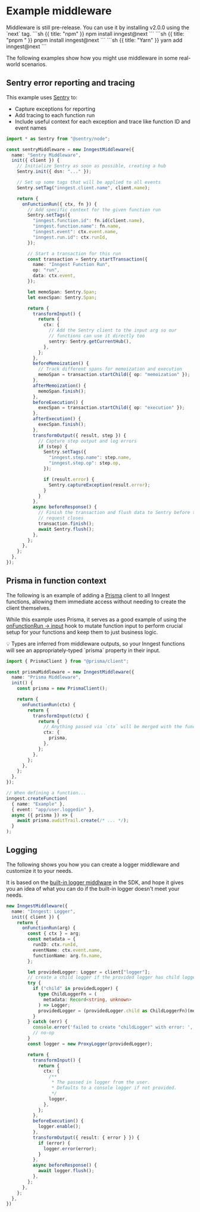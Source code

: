 # Example middleware <VersionBadge version="v2.0.0+" />

<Callout>
Middleware is still pre-release. You can use it by installing v2.0.0 using the `next` tag.

<CodeGroup forceTabs>
```sh {{ title: "npm" }}
npm install inngest@next
```
```sh {{ title: "pnpm " }}
pnpm install inngest@next
```
```sh {{ title: "Yarn" }}
yarn add inngest@next
```
</CodeGroup>
</Callout>

The following examples show how you might use middleware in some real-world scenarios.

## Sentry error reporting and tracing

This example uses [Sentry](https://sentry.io/?ref=inngest) to:

- Capture exceptions for reporting
- Add tracing to each function run
- Include useful context for each exception and trace like function ID and event names

```ts
import * as Sentry from "@sentry/node";

const sentryMiddleware = new InngestMiddleware({
  name: "Sentry Middleware",
  init({ client }) {
    // Initialize Sentry as soon as possible, creating a hub
    Sentry.init({ dsn: "..." });

    // Set up some tags that will be applied to all events
    Sentry.setTag("inngest.client.name", client.name);

    return {
      onFunctionRun({ ctx, fn }) {
        // Add specific context for the given function run
        Sentry.setTags({
          "inngest.function.id": fn.id(client.name),
          "inngest.function.name": fn.name,
          "inngest.event": ctx.event.name,
          "inngest.run.id": ctx.runId,
        });

        // Start a transaction for this run
        const transaction = Sentry.startTransaction({
          name: "Inngest Function Run",
          op: "run",
          data: ctx.event,
        });

        let memoSpan: Sentry.Span;
        let execSpan: Sentry.Span;

        return {
          transformInput() {
            return {
              ctx: {
                // Add the Sentry client to the input arg so our
                // functions can use it directly too
                sentry: Sentry.getCurrentHub(),
              },
            };
          },
          beforeMemoization() {
            // Track different spans for memoization and execution
            memoSpan = transaction.startChild({ op: "memoization" });
          },
          afterMemoization() {
            memoSpan.finish();
          },
          beforeExecution() {
            execSpan = transaction.startChild({ op: "execution" });
          },
          afterExecution() {
            execSpan.finish();
          },
          transformOutput({ result, step }) {
            // Capture step output and log errors
            if (step) {
              Sentry.setTags({
                "inngest.step.name": step.name,
                "inngest.step.op": step.op,
              });

              if (result.error) {
                Sentry.captureException(result.error);
              }
            }
          },
          async beforeResponse() {
            // Finish the transaction and flush data to Sentry before the
            // request closes
            transaction.finish();
            await Sentry.flush();
          },
        };
      },
    };
  },
});
```

## Prisma in function context

The following is an example of adding a [Prisma](https://www.prisma.io/?ref=inngest) client to all Inngest functions, allowing them immediate access without needing to create the client themselves.

While this example uses Prisma, it serves as a good example of using the [onFunctionRun -> input](/docs/reference/middleware/lifecycle#on-function-run-lifecycle) hook to mutate function input to perform crucial setup for your functions and keep them to just business logic.

<Callout>
💡 Types are inferred from middleware outputs, so your Inngest functions will see an appropriately-typed `prisma` property in their input.
</Callout>

```ts
import { PrismaClient } from "@prisma/client";

const prismaMiddleware = new InngestMiddleware({
  name: "Prisma Middleware",
  init() {
    const prisma = new PrismaClient();

    return {
      onFunctionRun(ctx) {
        return {
          transformInput(ctx) {
            return {
              // Anything passed via `ctx` will be merged with the function's arguments
              ctx: {
                prisma,
              },
            };
          },
        };
      },
    };
  },
});

// When defining a function...
inngest.createFunction(
  { name: "Example" },
  { event: "app/user.loggedin" },
  async ({ prisma }) => {
    await prisma.auditTrail.create(/* ... */);
  }
);
```

## Logging

The following shows you how you can create a logger middleware and customize it to your needs.

It is based on the [built-in logger middlware](/docs/guides/logging) in the SDK, and hope it gives you an idea of what you can do if the built-in logger doesn't meet your needs.

```ts
new InngestMiddleware({
  name: "Inngest: Logger",
  init({ client }) {
    return {
      onFunctionRun(arg) {
        const { ctx } = arg;
        const metadata = {
          runID: ctx.runId,
          eventName: ctx.event.name,
          functionName: arg.fn.name,
        };

        let providedLogger: Logger = client["logger"];
        // create a child logger if the provided logger has child logger implementation
        try {
          if ("child" in providedLogger) {
            type ChildLoggerFn = (
              metadata: Record<string, unknown>
            ) => Logger;
            providedLogger = (providedLogger.child as ChildLoggerFn)(metadata)
          }
        } catch (err) {
          console.error('failed to create "childLogger" with error: ', err);
          // no-op
        }
        const logger = new ProxyLogger(providedLogger);

        return {
          transformInput() {
            return {
              ctx: {
                /**
                 * The passed in logger from the user.
                 * Defaults to a console logger if not provided.
                 */
                logger,
              },
            };
          },
          beforeExecution() {
            logger.enable();
          },
          transformOutput({ result: { error } }) {
            if (error) {
              logger.error(error);
            }
          },
          async beforeResponse() {
            await logger.flush();
          },
        };
      },
    };
  },
})
```